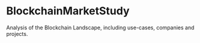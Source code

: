 =BlockchainMarketStudy=
Analysis of the Blockchain Landscape, including use-cases, companies and projects.
